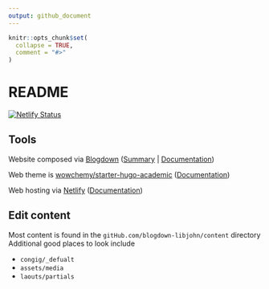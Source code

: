 ```yaml
---
output: github_document
---
```


<!-- README.md is generated from README.Rmd. Please edit that file -->

```r
knitr::opts_chunk$set(
  collapse = TRUE,
  comment = "#>"
)
```

# README

<!-- badges: start -->
[![Netlify Status](https://api.netlify.com/api/v1/badges/e278b076-1ffe-4e77-9d33-9cca90618dc0/deploy-status)](https://app.netlify.com/sites/libjohn/deploys)

<!-- badges: end -->

## Tools

Website composed via [Blogdown](https://pkgs.rstudio.com/blogdown/) ([Summary](https://www.rstudio.com/blog/blogdown-v1.0/) | [Documentation](https://pkgs.rstudio.com/blogdown/))

Web theme is [wowchemy/starter-hugo-academic](https://github.com/wowchemy/starter-hugo-academic) ([Documentation](https://wowchemy.com/docs/getting-started/customization/))

Web hosting via [Netlify](https://www.netlify.com/) ([Documentation](https://bookdown.org/yihui/blogdown/netlify.html))


## Edit content

Most content is found in the `gitHub.com/blogdown-libjohn/content` directory
Additional good places to look include

- `congig/_defualt`
- `assets/media`
- `laouts/partials`
